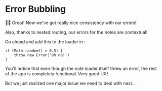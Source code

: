 # Error Bubbling

<EpicVideo url="https://www.epicweb.dev/workshops/full-stack-foundations/error-handling/streamlining-error-handling-in-routes-with-a-general-error-boundary/solution" />

👨‍💼 Great! Now we've got really nice consistency with our errors!

<callout-success class="important">
	Also, thanks to nested routing, our errors for the notes are contextual!
</callout-success>

Go ahead and add this to the
loader in <InlineFile file="app/routes/users+/$username_+/notes.$noteId.tsx" />:

```tsx
if (Math.random() > 0.5) {
	throw new Error('Oh no!')
}
```

You'll notice that even though the note loader itself threw an error, the rest
of the app is completely functional. Very good UX!

But we just realized one major issue we need to deal with next...
